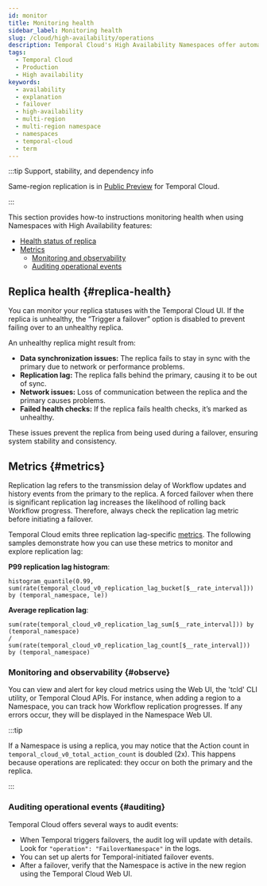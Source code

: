 ```yaml
---
id: monitor
title: Monitoring health
sidebar_label: Monitoring health
slug: /cloud/high-availability/operations
description: Temporal Cloud's High Availability Namespaces offer automated failover, synchronized data replication, and high availability for workloads requiring disaster-tolerant deployment and 99.99% uptime.
tags:
  - Temporal Cloud
  - Production
  - High availability
keywords:
  - availability
  - explanation
  - failover
  - high-availability
  - multi-region
  - multi-region namespace
  - namespaces
  - temporal-cloud
  - term
---
```



:::tip Support, stability, and dependency info

Same-region replication is in [Public Preview](/evaluate/development-production-features/release-stages#public-preview) for Temporal Cloud.

:::

This section provides how-to instructions monitoring health when using Namespaces with High Availability features:

- [Health status of replica](#replica-health)
- [Metrics](#metrics)
  - [Monitoring and observability](#observe)
  - [Auditing operational events](#auditing)

## Replica health {#replica-health}

You can monitor your replica statuses with the Temporal Cloud UI.
If the replica is unhealthy, the “Trigger a failover” option is disabled to prevent failing over to an unhealthy replica.

An unhealthy replica might result from:

- **Data synchronization issues:** The replica fails to stay in sync with the primary due to network or performance problems.
- **Replication lag:** The replica falls behind the primary, causing it to be out of sync.
- **Network issues:** Loss of communication between the replica and the primary causes problems.
- **Failed health checks:** If the replica fails health checks, it’s marked as unhealthy.

These issues prevent the replica from being used during a failover, ensuring system stability and consistency.

## Metrics {#metrics}

Replication lag refers to the transmission delay of Workflow updates and history events from the primary to the replica.
A forced failover when there is significant replication lag increases the likelihood of rolling back Workflow progress. Therefore, always check the replication lag metric before initiating a failover.

Temporal Cloud emits three replication lag-specific [metrics](/production-deployment/cloud/metrics/reference#replication-lag).
The following samples demonstrate how you can use these metrics to monitor and explore replication lag:

**P99 replication lag histogram**:

```
histogram_quantile(0.99, sum(rate(temporal_cloud_v0_replication_lag_bucket[$__rate_interval])) by (temporal_namespace, le))
```

**Average replication lag**:

```
sum(rate(temporal_cloud_v0_replication_lag_sum[$__rate_interval])) by (temporal_namespace)
/
sum(rate(temporal_cloud_v0_replication_lag_count[$__rate_interval])) by (temporal_namespace)
```

### Monitoring and observability {#observe}

You can view and alert for key cloud metrics using the Web UI, the 'tcld' CLI utility, or Temporal Cloud APIs.
For instance, when adding a region to a Namespace, you can track how Workflow replication progresses.
If any errors occur, they will be displayed in the Namespace Web UI.

:::tip

If a Namespace is using a replica, you may notice that the Action count in `temporal_cloud_v0_total_action_count` is doubled (2x).
This happens because operations are replicated: they occur on both the primary and the replica.

:::

### Auditing operational events {#auditing}

Temporal Cloud offers several ways to audit events:

- When Temporal triggers failovers, the audit log will update with details.
  Look for `"operation": "FailoverNamespace"` in the logs.
- You can set up alerts for Temporal-initiated failover events.
- After a failover, verify that the Namespace is active in the new region using the Temporal Cloud Web UI.
